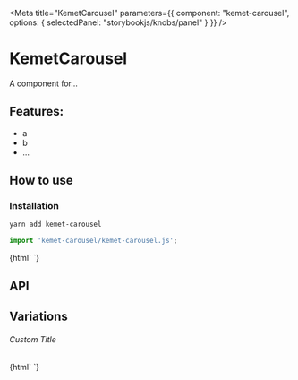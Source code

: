 

<Meta 
  title="KemetCarousel"
  parameters={{
    component: "kemet-carousel",
    options: { selectedPanel: "storybookjs/knobs/panel" }
  }}
/>

# KemetCarousel

A component for...

## Features:

- a
- b
- ...

## How to use

### Installation

```bash
yarn add kemet-carousel
```

```js
import 'kemet-carousel/kemet-carousel.js';
```

<Preview withToolbar>
  <Story name="Simple">
    {html`
      <kemet-carousel></kemet-carousel>
    `}
  </Story>
</Preview>

## API

<Props of="kemet-carousel" />

## Variations

###### Custom Title

<Story name="Custom Title">
  {html`
    <kemet-carousel .title=${'Hello World'}></kemet-carousel>
  `}
</Story>
